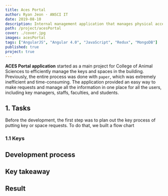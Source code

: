```yaml
---
title: Aces Portal
author: Ryan Jeon · ANSCI IT
date: 2019-08-10
description: Internal management application that manages physical access and authority of persons to spaces and inventory
path: /project/acesPortal
cover: ./cover.jpg
images: acesPortal
tags: ["AngularJS", "Angular 4.0", "JavaScript", "Redux", "MongoDB"]
published: true
project: true
---
```



__ACES Portal application__ started as a main project for College of Animal Sciences to efficiently manage the keys and spaces in the building.
Previously, the entire process was done with `paper`, which was extremely inefficient and time-consuming.
The application provided an easy way to make requests and manage all the information in one place for all the users, including key managers, staffs, faculties, and students.

## 1. Tasks

Before the development, the first step was to plan out the key process of putting key or space requests.
To do that, we built a flow chart

### 1.1 Keys

## Development process

## Key takeaway

## Result



